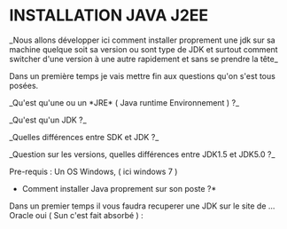 =INSTALLATION JAVA J2EE=

_Nous allons développer ici comment installer proprement une jdk sur sa machine quelque soit sa version ou sont type de JDK et surtout comment switcher d'une version à une autre rapidement et sans se prendre la tête_

Dans un première temps je vais mettre fin aux questions qu'on s'est tous posées.

_Qu'est qu'une ou un *JRE* ( Java runtime Environnement ) ?_
{{{TODO}}}

_Qu'est qu'un JDK ?_
{{{//TODO}}}

_Quelles différences entre SDK et JDK ?_
{{{//TODO}}}

_Question sur les versions, quelles différences entre JDK1.5 et JDK5.0 ?_
{{{//TODO}}}

Pre-requis : 
Un OS Windows, ( ici windows 7 )

*Comment installer Java proprement sur son poste ?*

Dans un premier temps il vous faudra recuperer une JDK sur le site de ... Oracle oui ( Sun c'est fait absorbé ) : 